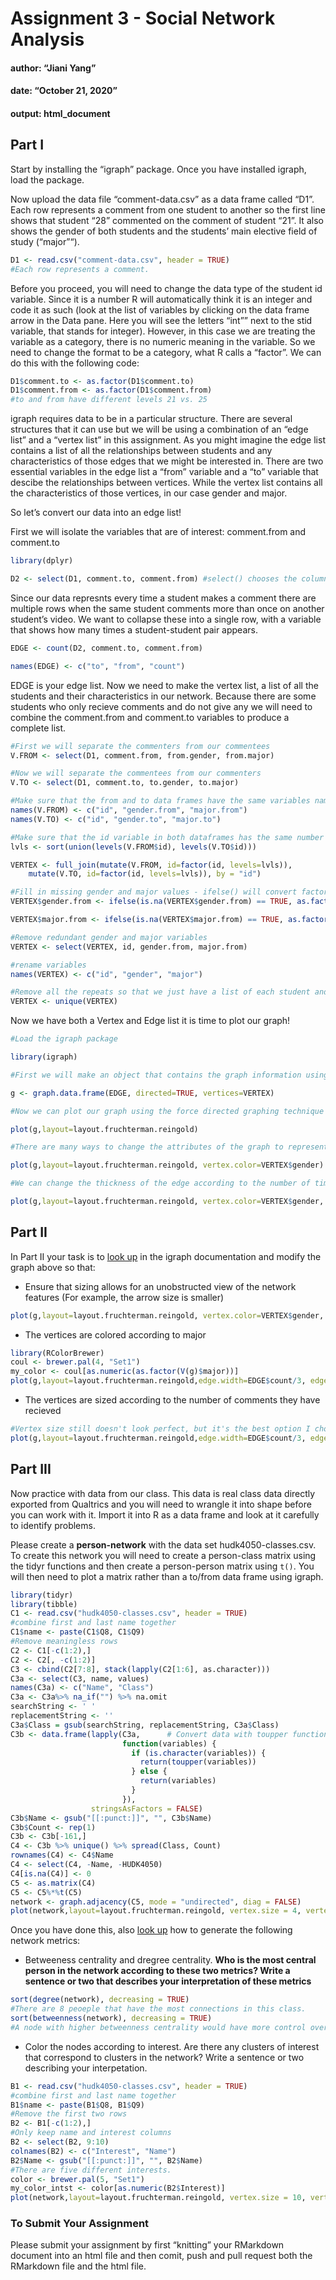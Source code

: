 # Assignment 3 - Social Network Analysis
#### author: "Jiani Yang"
#### date: "October 21, 2020"
#### output: html_document

## Part I
Start by installing the "igraph" package. Once you have installed igraph, load the package.

Now upload the data file "comment-data.csv" as a data frame called "D1". Each row represents a comment from one student to another so the first line shows that student "28" commented on the comment of student "21". It also shows the gender of both students and the students' main elective field of study ("major"").

```r
D1 <- read.csv("comment-data.csv", header = TRUE)
#Each row represents a comment. 
```

Before you proceed, you will need to change the data type of the student id variable. Since it is a number R will automatically think it is an integer and code it as such (look at the list of variables by clicking on the data frame arrow in the Data pane. Here you will see the letters "int"" next to the stid variable, that stands for integer). However, in this case we are treating the variable as a category, there is no numeric meaning in the variable. So we need to change the format to be a category, what R calls a "factor". We can do this with the following code:

```r
D1$comment.to <- as.factor(D1$comment.to)
D1$comment.from <- as.factor(D1$comment.from)
#to and from have different levels 21 vs. 25
```

igraph requires data to be in a particular structure. There are several structures that it can use but we will be using a combination of an "edge list" and a "vertex list" in this assignment. As you might imagine the edge list contains a list of all the relationships between students and any characteristics of those edges that we might be interested in. There are two essential variables in the edge list a "from" variable and a "to" variable that descibe the relationships between vertices. While the vertex list contains all the characteristics of those vertices, in our case gender and major.

So let's convert our data into an edge list!

First we will isolate the variables that are of interest: comment.from and comment.to

```r
library(dplyr)

D2 <- select(D1, comment.to, comment.from) #select() chooses the columns
```

Since our data represnts every time a student makes a comment there are multiple rows when the same student comments more than once on another student's video. We want to collapse these into a single row, with a variable that shows how many times a student-student pair appears.

```r

EDGE <- count(D2, comment.to, comment.from)

names(EDGE) <- c("to", "from", "count")

```

EDGE is your edge list. Now we need to make the vertex list, a list of all the students and their characteristics in our network. Because there are some students who only recieve comments and do not give any we will need to combine the comment.from and comment.to variables to produce a complete list.

```r
#First we will separate the commenters from our commentees
V.FROM <- select(D1, comment.from, from.gender, from.major)

#Now we will separate the commentees from our commenters
V.TO <- select(D1, comment.to, to.gender, to.major)

#Make sure that the from and to data frames have the same variables names
names(V.FROM) <- c("id", "gender.from", "major.from")
names(V.TO) <- c("id", "gender.to", "major.to")

#Make sure that the id variable in both dataframes has the same number of levels
lvls <- sort(union(levels(V.FROM$id), levels(V.TO$id)))

VERTEX <- full_join(mutate(V.FROM, id=factor(id, levels=lvls)),
    mutate(V.TO, id=factor(id, levels=lvls)), by = "id")

#Fill in missing gender and major values - ifelse() will convert factors to numerical values so convert to character
VERTEX$gender.from <- ifelse(is.na(VERTEX$gender.from) == TRUE, as.factor(as.character(VERTEX$gender.to)), as.factor(as.character(VERTEX$gender.from)))

VERTEX$major.from <- ifelse(is.na(VERTEX$major.from) == TRUE, as.factor(as.character(VERTEX$major.to)), as.factor(as.character(VERTEX$major.from)))

#Remove redundant gender and major variables
VERTEX <- select(VERTEX, id, gender.from, major.from)

#rename variables
names(VERTEX) <- c("id", "gender", "major")

#Remove all the repeats so that we just have a list of each student and their characteristics
VERTEX <- unique(VERTEX)

```

Now we have both a Vertex and Edge list it is time to plot our graph!

```r
#Load the igraph package

library(igraph)

#First we will make an object that contains the graph information using our two dataframes EDGE and VERTEX. Notice that we have made "directed = TRUE" - our graph is directed since comments are being given from one student to another.

g <- graph.data.frame(EDGE, directed=TRUE, vertices=VERTEX)

#Now we can plot our graph using the force directed graphing technique - our old friend Fruchertman-Reingold!

plot(g,layout=layout.fruchterman.reingold)

#There are many ways to change the attributes of the graph to represent different characteristics of the newtork. For example, we can color the nodes according to gender.

plot(g,layout=layout.fruchterman.reingold, vertex.color=VERTEX$gender)

#We can change the thickness of the edge according to the number of times a particular student has sent another student a comment.

plot(g,layout=layout.fruchterman.reingold, vertex.color=VERTEX$gender, edge.width=EDGE$count)

````

## Part II

In Part II your task is to [look up](http://igraph.org/r/) in the igraph documentation and modify the graph above so that:

* Ensure that sizing allows for an unobstructed view of the network features (For example, the arrow size is smaller)
```r

plot(g,layout=layout.fruchterman.reingold, vertex.color=VERTEX$gender, edge.width=EDGE$count/3, edge.arrow.size = .6)


```

* The vertices are colored according to major
```r
library(RColorBrewer)
coul <- brewer.pal(4, "Set1")
my_color <- coul[as.numeric(as.factor(V(g)$major))]
plot(g,layout=layout.fruchterman.reingold,edge.width=EDGE$count/3, edge.arrow.size = .6, vertex.color = my_color)

```

* The vertices are sized according to the number of comments they have recieved
```r
#Vertex size still doesn't look perfect, but it's the best option I choose. It shows the difference in comment received, but still doesn't look ridiculously large or small.
plot(g,layout=layout.fruchterman.reingold,edge.width=EDGE$count/3, edge.arrow.size = .6, vertex.color = my_color, vertex.size = EDGE$count*5)
```


## Part III

Now practice with data from our class. This data is real class data directly exported from Qualtrics and you will need to wrangle it into shape before you can work with it. Import it into R as a data frame and look at it carefully to identify problems.

Please create a **person-network** with the data set hudk4050-classes.csv. To create this network you will need to create a person-class matrix using the tidyr functions and then create a person-person matrix using `t()`. You will then need to plot a matrix rather than a to/from data frame using igraph.
```r
library(tidyr)
library(tibble)
C1 <- read.csv("hudk4050-classes.csv", header = TRUE)
#combine first and last name together 
C1$name <- paste(C1$Q8, C1$Q9)
#Remove meaningless rows
C2 <- C1[-c(1:2),]
C2 <- C2[, -c(1:2)]
C3 <- cbind(C2[7:8], stack(lapply(C2[1:6], as.character)))
C3a <- select(C3, name, values)
names(C3a) <- c("Name", "Class")
C3a <- C3a%>% na_if("") %>% na.omit
searchString <- ' '
replacementString <- ''
C3a$Class = gsub(searchString, replacementString, C3a$Class)
C3b <- data.frame(lapply(C3a,      # Convert data with toupper function
                         function(variables) {
                           if (is.character(variables)) {
                             return(toupper(variables))
                           } else {
                             return(variables)
                           }
                         }),
                  stringsAsFactors = FALSE)
C3b$Name <- gsub("[[:punct:]]", "", C3b$Name)
C3b$Count <- rep(1)
C3b <- C3b[-161,]
C4 <- C3b %>% unique() %>% spread(Class, Count)
rownames(C4) <- C4$Name
C4 <- select(C4, -Name, -HUDK4050)
C4[is.na(C4)] <- 0
C5 <- as.matrix(C4)
C5 <- C5%*%t(C5)
network <- graph.adjacency(C5, mode = "undirected", diag = FALSE)
plot(network,layout=layout.fruchterman.reingold, vertex.size = 4, vertex.label.cex = 0.8, vertex.label.color = "blue", vertex.color = "gainsboro")

```


Once you have done this, also [look up](http://igraph.org/r/) how to generate the following network metrics:

* Betweeness centrality and dregree centrality. **Who is the most central person in the network according to these two metrics? Write a sentence or two that describes your interpretation of these metrics**
```r
sort(degree(network), decreasing = TRUE)
#There are 8 peoeple that have the most connections in this class. 
sort(betweenness(network), decreasing = TRUE)
#A node with higher betweenness centrality would have more control over the network, because more information will pass through that node. Therefore, if I want to ask people to vote for student senate, I should contact Yifei Zhang first and let her to connect with other people. 
```


* Color the nodes according to interest. Are there any clusters of interest that correspond to clusters in the network? Write a sentence or two describing your interpetation.
```r

B1 <- read.csv("hudk4050-classes.csv", header = TRUE)
#combine first and last name together 
B1$name <- paste(B1$Q8, B1$Q9)
#Remove the first two rows
B2 <- B1[-c(1:2),]
#Only keep name and interest columns 
B2 <- select(B2, 9:10)
colnames(B2) <- c("Interest", "Name")
B2$Name <- gsub("[[:punct:]]", "", B2$Name)
#There are five different interests.
color <- brewer.pal(5, "Set1")
my_color_intst <- color[as.numeric(B2$Interest)]
plot(network,layout=layout.fruchterman.reingold, vertex.size = 10, vertex.label.cex = 0.8, vertex.label.color = "blue", vertex.color = my_color)
```


### To Submit Your Assignment

Please submit your assignment by first "knitting" your RMarkdown document into an html file and then comit, push and pull request both the RMarkdown file and the html file.
